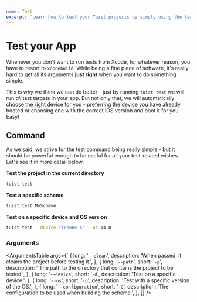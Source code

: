 ```yaml
---
name: Test
excerpt: 'Learn how to test your Tuist projects by simply using the test command that is optimized for minimal configuration.'
---
```


# Test your App

Whenever you don't want to run tests from Xcode, for whatever reason, you have to resort to `xcodebuild`.
While being a fine piece of software, it's really hard to get all its arguments **just right**
when you want to do something simple.

This is why we think we can do better - just by running `tuist test` we will run *all* test targets in your app.
But not only that, we will automatically choose the right device for you - preferring the device you have already booted
or choosing one with the correct iOS version and boot it for you. Easy!

## Command

As we said, we strive for the test command being really simple - but it should be powerful enough to be useful for all your 
test-related wishes. Let's see it in more detail below.

**Test the project in the current directory**

```bash
tuist test
```

**Test a specific scheme**

```bash
tuist test MyScheme
```

**Test on a specific device and OS version**

```bash
tuist test --device "iPhone X" --os 14.0
```

<Message
  info
  title="Standard commands"
  description="One of the benefits of using Tuist over other automation tools is that developers can get familiar with a set of commands that they can use in any Tuist project."
/>

### Arguments

<ArgumentsTable
  args={[
    {
      long: '`--clean`',
      description: 'When passed, it cleans the project before testing it.',
    },
    {
      long: '`--path`',
      short: '`-p`',
      description: ' The path to the directory that contains the project to be tested.',
    },
    {
      long: '`--device`',
      short: '`-d`',
      description: 'Test on a specific device.',
    },
    {
      long: '`--os`',
      short: '`-o`',
      description: 'Test with a specific version of the OS.',
    },
    {
      long: '`--configuration`',
      short: '`-C`',
      description: 'The configuration to be used when building the scheme.',
    },
  ]}
/>
